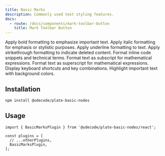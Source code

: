 ```yaml
---
title: Basic Marks
description: Commonly used text styling features.
docs:
  - route: /docs/components/mark-toolbar-button
    title: Mark Toolbar Button
---
```


<Cards>

<Card icon="bold" title="Bold" href="/docs/bold">
Apply bold formatting to emphasize important text.
</Card>

<Card icon="italic" title="Italic" href="/docs/italic">
Apply italic formatting for emphasis or stylistic purposes.
</Card>

<Card icon="underline" title="Underline" href="/docs/underline">
Apply underline formatting to text.
</Card>

<Card icon="strikethrough" title="Strikethrough" href="/docs/strikethrough">
Apply strikethrough formatting to indicate deleted content.
</Card>

<Card icon="code" title="Code" href="/docs/code">
Format inline code snippets and technical terms.
</Card>

<Card icon="subscript" title="Subscript" href="/docs/subscript">
Format text as subscript for mathematical expressions.
</Card>

<Card icon="superscript" title="Superscript" href="/docs/superscript">
Format text as superscript for mathematical expressions.
</Card>

<Card icon="kbd" title="Kbd" href="/docs/kbd">
Display keyboard shortcuts and key combinations.
</Card>

<Card icon="highlight" title="Highlight" href="/docs/highlight">
Highlight important text with background colors.
</Card>

</Cards>

<ComponentPreview name="basic-marks-demo" />

## Installation

```bash
npm install @udecode/plate-basic-nodes
```

## Usage

```tsx
import { BasicMarksPlugin } from '@udecode/plate-basic-nodes/react';

const plugins = [
  // ...otherPlugins,
  BasicMarksPlugin,
];
```
